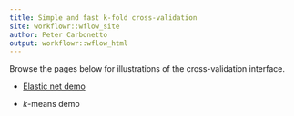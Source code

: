 ```yaml
---
title: Simple and fast k-fold cross-validation
site: workflowr::wflow_site
author: Peter Carbonetto
output: workflowr::wflow_html
---
```


Browse the pages below for illustrations of the cross-validation
interface.

+ [Elastic net demo](elastic_net_demo.html)

+ *k*-means demo

